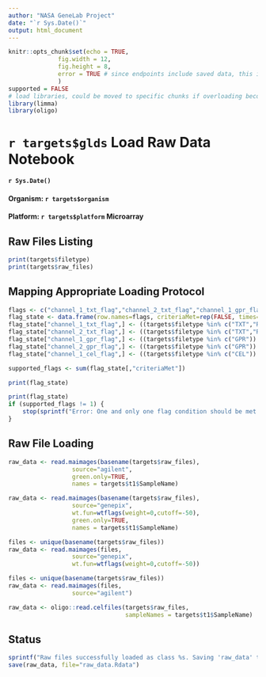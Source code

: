 ```yaml
---
author: "NASA GeneLab Project"
date: "`r Sys.Date()`"
output: html_document
---
```


```r
knitr::opts_chunk$set(echo = TRUE,
		      fig.width = 12, 
		      fig.height = 8,
		      error = TRUE # since endpoints include saved data, this is safe as requisite data not being saved will block workflow progression.  This allows a debugger to see the erroring Rmarkdown report.
		      )
supported = FALSE
# load libraries, could be moved to specific chunks if overloading becomes an issue, but easy to remove load related print outs in this chunk
library(limma)
library(oligo)
```

# `r targets$glds` Load Raw Data Notebook
#### `r Sys.Date()`
#### Organism: `r targets$organism`
#### Platform: `r targets$platform` Microarray

## Raw Files Listing
```r
print(targets$filetype)
print(targets$raw_files)
```

## Mapping Appropriate Loading Protocol
``` r
flags <- c("channel_1_txt_flag","channel_2_txt_flag","channel_1_gpr_flag","channel_2_gpr_flag","channel_1_cel_flag")
flag_state <- data.frame(row.names=flags, criteriaMet=rep(FALSE, times=length(flags)))
flag_state["channel_1_txt_flag",] <- ((targets$filetype %in% c("TXT","RAW.TXT")) & (targets$channels == 1))
flag_state["channel_2_txt_flag",] <- ((targets$filetype %in% c("TXT","RAW.TXT")) & (targets$channels == 2))
flag_state["channel_1_gpr_flag",] <- ((targets$filetype %in% c("GPR")) & (targets$channels == 1))
flag_state["channel_2_gpr_flag",] <- ((targets$filetype %in% c("GPR")) & (targets$channels == 2))
flag_state["channel_1_cel_flag",] <- ((targets$filetype %in% c("CEL")) & (targets$channels == 1)) # note, cel format should always be single channel so the channels check is redudant

supported_flags <- sum(flag_state[,"criteriaMet"])

print(flag_state)
```

``` r
print(flag_state)
if (supported_flags != 1) { 
    stop(sprintf("Error: One and only one flag condition should be met. Flag conditions met: %d,  see flag conditions in this markdown file", supported_flags))
}
```

## Raw File Loading
```r
raw_data <- read.maimages(basename(targets$raw_files), 
		          source="agilent", 
		          green.only=TRUE, 
		     	  names = targets$t1$SampleName)
```

```r
raw_data <- read.maimages(basename(targets$raw_files), 
		          source="genepix", 
		          wt.fun=wtflags(weight=0,cutoff=-50), 
		          green.only=TRUE, 
		          names = targets$t1$SampleName)
```

```r
files <- unique(basename(targets$raw_files))
raw_data <- read.maimages(files,
		          source="genepix", 
		          wt.fun=wtflags(weight=0,cutoff=-50))
```

```r
files <- unique(basename(targets$raw_files))
raw_data <- read.maimages(files, 
		          source="agilent")
```

```r
raw_data <- oligo::read.celfiles(targets$raw_files,
                                 sampleNames = targets$t1$SampleName)
```

## Status
```r
sprintf("Raw files successfully loaded as class %s. Saving 'raw_data' to Rdata file", class(raw_data))
save(raw_data, file="raw_data.Rdata")
```
